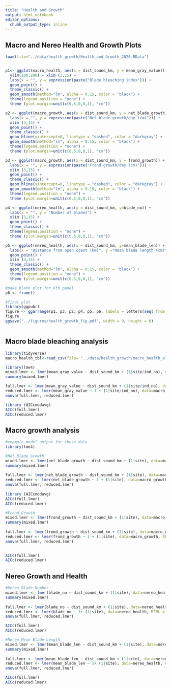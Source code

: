 ```yaml
---
title: "Health and Growth"
output: html_notebook
editor_options: 
  chunk_output_type: inline
---
```


## Macro and Nereo Health and Growth Plots

```r

load(file="../data/health_growth/Health_and_Growth_2020.RData")


p1<- ggplot(macro_health, aes(x = dist_sound_km, y = mean_gray_value)) +
  ylim(100,200) + xlim (3,15) +
  labs(x = "", y = expression(paste("Blade bleaching index"))) +
  geom_point() +
  theme_classic() +
  geom_smooth(method="lm", alpha = 0.15, color = "black") +
  theme(legend.position = "none") +
  theme (plot.margin=unit(c(0.5,0,0,1), "cm"))

p2 <- ggplot(macro_growth, aes(x = dist_sound_km, y = net_blade_growth)) +
  labs(x = "", y = expression(paste("Net blade growth/day (cm)"))) +
  xlim (3,15) +
  geom_point() +
  theme_classic() +
  geom_hline(yintercept=0, linetype = "dashed", color = "darkgray") +
  geom_smooth(method="lm", alpha = 0.15, color = "black") +
  theme(legend.position = "none") +
  theme (plot.margin=unit(c(0.5,0,0,1), "cm"))

p3 <- ggplot(macro_growth, aes(x = dist_sound_km, y = frond_growth)) +
  labs(x = "", y = expression(paste("Frond growth/day (cm)"))) +
  xlim (3,15) +
  geom_point() +
  theme_classic() +
  geom_hline(yintercept=0, linetype = "dashed", color = "darkgray") +
  geom_smooth(method="lm", alpha = 0.15, color = "black") +
  theme(legend.position = "none") +
  theme (plot.margin=unit(c(0.5,0,0,1), "cm"))

p4 <- ggplot(nereo_health, aes(x = dist_sound_km, y=blade_no)) +
  labs(x = "", y = "Number of blades") +
  xlim (3,15) +
  geom_point() +
  theme_classic() +
  theme(legend.position = "none") +
  theme (plot.margin=unit(c(0.5,0,0,1), "cm"))

p5 <- ggplot(nereo_health, aes(x = dist_sound_km, y=mean_blade_len)) +
  labs(x = "Distance from open coast (km)", y ="Mean blade length (cm)") +
  geom_point() +
  xlim (3,15) +
  theme_classic() +
  geom_smooth(method="lm", alpha = 0.15, color = "black") +
  theme(legend.position = "none") +
  theme (plot.margin=unit(c(0.5,0,0,1), "cm"))

#make blank plot for 6th panel
p6 <- frame()

#final plot
library(ggpubr)
figure <- ggarrange(p1, p3, p2, p4, p5, p6, labels = letters[seq( from = 1, to = 6 )],ncol = 3, nrow = 2)
figure
ggsave("../figures/health_growth_fig.pdf", width = 9, height = 6)



```

## Macro blade bleaching analysis

```r
library(tidyverse)
macro_health_tbl<-read_csv(file= "../data/health_growth/macro_health_all.csv")

library(lme4)
mixed.lmer <- lmer(mean_gray_value ~ dist_sound_km + (1|site/ind_no), data=macro_health_tbl)
summary(mixed.lmer)

full.lmer <- lmer(mean_gray_value ~ dist_sound_km + (1|site/ind_no), data=macro_health_tbl, REML = FALSE)
reduced.lmer <- lmer(mean_gray_value ~ 1 + (1|site/ind_no), data=macro_health_tbl, REML = FALSE)
anova(full.lmer, reduced.lmer)

library (AICcmodavg)
AICc(full.lmer)
AICc(reduced.lmer)

```

## Macro growth analysis
```r
#example model output for these data
library(lme4)

#Net Blade Growth
mixed.lmer <- lmer(net_blade_growth ~ dist_sound_km + (1|site), data=macro_growth)
summary(mixed.lmer)
 
full.lmer <- lmer(net_blade_growth ~ dist_sound_km + (1|site), data=macro_growth, REML = FALSE)
reduced.lmer <- lmer(net_blade_growth ~ 1 + (1|site), data=macro_growth, REML = FALSE)
anova(full.lmer, reduced.lmer)
 
library (AICcmodavg)
AICc(full.lmer)
AICc(reduced.lmer)

#Frond Growth
mixed.lmer <- lmer(frond_growth ~ dist_sound_km + (1|site), data=macro_growth)
summary(mixed.lmer)
 
full.lmer <- lmer(frond_growth ~ dist_sound_km + (1|site), data=macro_growth, REML = FALSE)
reduced.lmer <- lmer(frond_growth ~ 1 + (1|site), data=macro_growth, REML = FALSE)
anova(full.lmer, reduced.lmer)
 

AICc(full.lmer)
AICc(reduced.lmer)
```
 
## Nereo Growth and Health

```r

#Nereo Blade Number
mixed.lmer <- lmer(blade_no ~ dist_sound_km + (1|site), data=nereo_health)
summary(mixed.lmer)
 
full.lmer <- lmer(blade_no ~ dist_sound_km + (1|site), data=nereo_health, REML = FALSE)
reduced.lmer <- lmer(blade_no ~ 1+ (1|site), data=nereo_health, REML = FALSE)
anova(full.lmer, reduced.lmer)

AICc(full.lmer)
AICc(reduced.lmer)

#Nereo Mean Blade Length
mixed.lmer <- lmer(mean_blade_len ~ dist_sound_km + (1|site), data=nereo_health)
summary(mixed.lmer)
 
full.lmer <- lmer(mean_blade_len ~ dist_sound_km + (1|site), data=nereo_health, REML = FALSE)
reduced.lmer <- lmer(mean_blade_len ~ 1+ (1|site), data=nereo_health, REML = FALSE)
anova(full.lmer, reduced.lmer)

AICc(full.lmer)
AICc(reduced.lmer)

```


